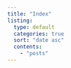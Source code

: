 ```yaml
---
title: "Index"
listing:
  type: default
  categories: true
  sort: "date asc"
  contents:
    - "posts"
---
```



